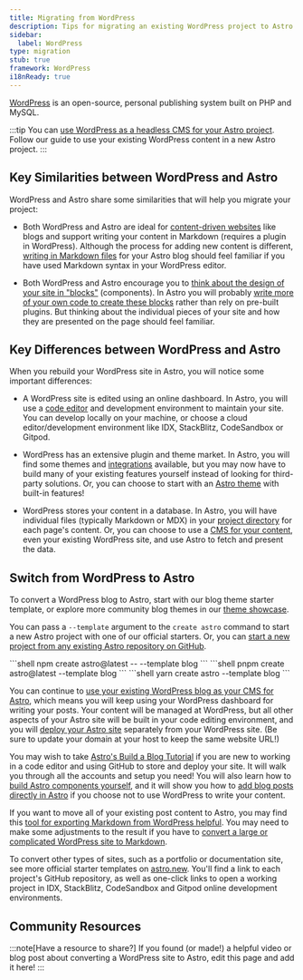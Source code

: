 ```yaml
---
title: Migrating from WordPress
description: Tips for migrating an existing WordPress project to Astro
sidebar:
  label: WordPress
type: migration
stub: true
framework: WordPress
i18nReady: true
---
```


[WordPress](https://wordpress.org) is an open-source, personal publishing system built on PHP and MySQL.


:::tip
You can [use WordPress as a headless CMS for your Astro project](/en/guides/cms/wordpress/). Follow our guide to use your existing WordPress content in a new Astro project.
:::

## Key Similarities between WordPress and Astro

WordPress and Astro share some similarities that will help you migrate your project:

- Both WordPress and Astro are ideal for [content-driven websites](/en/concepts/why-astro/#content-driven) like blogs and support writing your content in Markdown (requires a plugin in WordPress). Although the process for adding new content is different, [writing in Markdown files](/en/guides/markdown-content/) for your Astro blog should feel familiar if you have used Markdown syntax in your WordPress editor.

- Both WordPress and Astro encourage you to [think about the design of your site in "blocks"](/en/concepts/islands/) (components). In Astro you will probably [write more of your own code to create these blocks](/en/basics/astro-components/) rather than rely on pre-built plugins. But thinking about the individual pieces of your site and how they are presented on the page should feel familiar.

## Key Differences between WordPress and Astro

When you rebuild your WordPress site in Astro, you will notice some important differences:

- A WordPress site is edited using an online dashboard. In Astro, you will use a [code editor](/en/editor-setup/) and development environment to maintain your site. You can develop locally on your machine, or choose a cloud editor/development environment like IDX, StackBlitz, CodeSandbox or Gitpod.

- WordPress has an extensive plugin and theme market. In Astro, you will find some themes and [integrations](https://astro.build/integrations/) available, but you may now have to build many of your existing features yourself instead of looking for third-party solutions. Or, you can choose to start with an [Astro theme](https://astro.build/themes) with built-in features!

- WordPress stores your content in a database. In Astro, you will have individual files (typically Markdown or MDX) in your [project directory](/en/basics/project-structure/) for each page's content. Or, you can choose to use a [CMS for your content](/en/guides/cms/), even your existing WordPress site, and use Astro to fetch and present the data.

## Switch from WordPress to Astro

To convert a WordPress blog to Astro, start with our blog theme starter template, or explore more community blog themes in our [theme showcase](https://astro.build/themes). 

You can pass a `--template` argument to the `create astro` command to start a new Astro project with one of our official starters. Or, you can [start a new project from any existing Astro repository on GitHub](/en/install-and-setup/#install-from-the-cli-wizard).

  <PackageManagerTabs>
    <Fragment slot="npm">
    ```shell
    npm create astro@latest -- --template blog
    ```
    </Fragment>
    <Fragment slot="pnpm">
    ```shell
    pnpm create astro@latest --template blog
    ```
    </Fragment>
    <Fragment slot="yarn">
    ```shell
    yarn create astro --template blog
    ```
    </Fragment>
  </PackageManagerTabs>

You can continue to [use your existing WordPress blog as your CMS for Astro](/en/guides/cms/wordpress/), which means you will keep using your WordPress dashboard for writing your posts. Your content will be managed at WordPress, but all other aspects of your Astro site will be built in your code editing environment, and you will [deploy your Astro site](/en/guides/deploy/) separately from your WordPress site. (Be sure to update your domain at your host to keep the same website URL!)

You may wish to take [Astro's Build a Blog Tutorial](/en/tutorial/0-introduction/) if you are new to working in a code editor and using GitHub to store and deploy your site. It will walk you through all the accounts and setup you need! You will also learn how to [build Astro components yourself](/en/tutorial/3-components/), and it will show you how to [add blog posts directly in Astro](/en/tutorial/2-pages/2/) if you choose not to use WordPress to write your content.

If you want to move all of your existing post content to Astro, you may find this [tool for exporting Markdown from WordPress helpful](https://github.com/lonekorean/wordpress-export-to-markdown). You may need to make some adjustments to the result if you have to [convert a large or complicated WordPress site to Markdown](https://swizec.com/blog/how-to-export-a-large-wordpress-site-to-markdown/).

To convert other types of sites, such as a portfolio or documentation site, see more official starter templates on [astro.new](https://astro.new). You'll find a link to each project's GitHub repository, as well as one-click links to open a working project in IDX, StackBlitz, CodeSandbox and Gitpod online development environments.

## Community Resources

<CardGrid>

  <LinkCard title="Goodbye Wordpress, hello Astro!" href="https://trib.tv/posts/2025/wordpress-to-astro/" />
  <LinkCard title="How I Migrated from Wordpress to Astro" href="https://itsthatlady.dev/blog/migrate-from-wordpress-to-astro/" />
  <LinkCard title="How and Why I Moved My Blog from WordPress to Astro and Markdown" href="https://levelup.gitconnected.com/how-and-why-i-moved-my-blog-from-wordpress-to-astro-and-markdown-3549672d5a86" />
  <LinkCard title="DeWP: utility to use your WordPress data in Astro projects" href="https://delucis.github.io/dewp/" />
  <LinkCard title="Shattering Headless WordPress Build Times with Astro’s Content Layer API" href="https://andrewkepson.com/blog/headless-wordpress/build-time-astro-content-layer-api/" />
  <LinkCard title="How I Migrated From Wordpress to Astro: Boosted Pagespeed Scores to 100% and Cut 100% Hosting cost" href="https://devaradise.com/wordpress-to-static-website-astro/" />
  <LinkCard title="Astro vs. WordPress: Rendering Patterns of the Modern Web" href="https://andrewkepson.com/blog/headless-wordpress/astro-vs-wordpress-rendering-patterns/" />
  <LinkCard title="How to Set Up a Headless WordPress Site with Astro" href="https://dev.to/mathiasahlgren/how-to-set-up-a-headless-wordpress-site-with-astro-3a2h" />
  <LinkCard title="Build a static site with WordPress and Astro" href="https://kinsta.com/blog/wordpress-astro/" />
  <LinkCard title="WordPress to Astro site conversion" href="https://share.transistor.fm/s/d86496cd" />
  <LinkCard title="Leveraging WordPress as a Headless CMS for Your Astro Website: API Configuration & Data Fetching" href="https://medium.com/@bangemann.dev/configure-wordpress-rest-api-setup-data-fetching-4af5161095f6" />
  <LinkCard title="WordPress Headless with Astro - Installing Astro and Fetching posts with WP-GraphQL" href="https://www.youtube.com/watch?v=2PSqABrME28" />
  <LinkCard title="Going Headless WordPress with Astro" href="https://www.youtube.com/watch?v=MP2TR6Z_YTc" />
  <LinkCard title="Make a Headless WordPress Site with Astro" href="https://www.youtube.com/watch?v=54U7dVmhyxE" />
  <LinkCard title="WPEngine Astro Headless WordPress Starter Demo" href="https://www.youtube.com/watch?v=BcoxZZIfESI" />
  <LinkCard title="Astro + WPGraphQL for more secure WordPress sites" href="https://www.youtube.com/watch?v=fWxn-r83ygQ" />
  <LinkCard title="Headless WordPress with Astro – Build a Simple Blog from Scratch with Tailwind CSS" href="https://fullstackdigital.io/blog/headless-wordpress-with-astro-build-a-simple-blog/" />
  <LinkCard title="Building an E-commerce Website with Headless WordPress and Astro" href="https://shaxadd.medium.com/building-an-e-commerce-website-with-headless-wordpress-and-astro-2712d8c8b735" />
  <LinkCard title="How to Convert a Wordpress blog to an Astro Static Site" href="https://blog.okturtles.org/2024/10/convert-wordpress-to-static-site/" />
  <LinkCard title="Why I switched from WordPress to Astro" href="https://dev.to/fratzinger/why-i-switched-from-wordpress-to-astro-5ge" />
  <LinkCard title="Building a Headless WordPress Site with Astro" href="https://wpengine.com/builders/building-headless-wordpress-site-astro/" />
  <LinkCard title="Why I ditched WordPress for Astro" href="https://vbartalis.xyz/en/blog/why-i-ditched-wordpress-for-astro-js/" />
  <LinkCard title="Building an Astro Website with WordPress as a Headless CMS" href="https://blog.openreplay.com/building-an-astro-website-with-wordpress-as-a-headless-cms/" />

</CardGrid>

:::note[Have a resource to share?]
If you found (or made!) a helpful video or blog post about converting a WordPress site to Astro, edit this page and add it here!
:::

